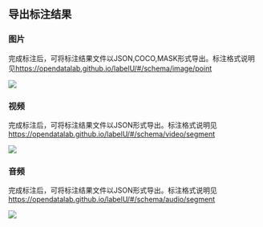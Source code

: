 
## 导出标注结果

### 图片

完成标注后，可将标注结果文件以JSON,COCO,MASK形式导出。标注格式说明见<https://opendatalab.github.io/labelU/#/schema/image/point>

<img src={imageUrl} />

### 视频

完成标注后，可将标注结果文件以JSON形式导出。标注格式说明见<https://opendatalab.github.io/labelU/#/schema/video/segment>

<img src={video} />

### 音频

完成标注后，可将标注结果文件以JSON形式导出。标注格式说明见<https://opendatalab.github.io/labelU/#/schema/audio/segment>

<img src={audio} />
